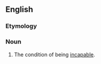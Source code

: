 ==English==

===Etymology===
{{prefix|en|in|capability}}

===Noun===
{{en-noun|-|incapabilities}}

# The condition of being [[incapable]].
